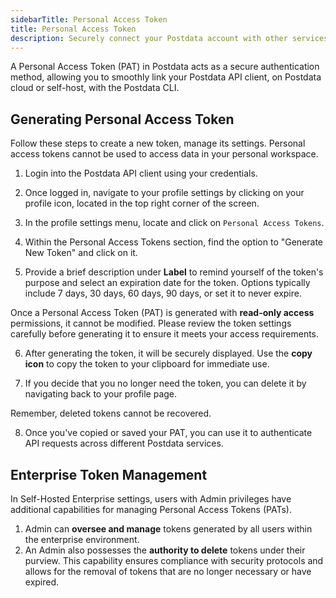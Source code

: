 ```yaml
---
sidebarTitle: Personal Access Token
title: Personal Access Token
description: Securely connect your Postdata account with other services within Postdata ecosystem.
---
```


A Personal Access Token (PAT) in Postdata acts as a secure authentication method,
allowing you to smoothly link your Postdata API client, on Postdata cloud or self-host, with the Postdata CLI.

## Generating Personal Access Token

Follow these steps to create a new token, manage its settings. Personal access tokens cannot be used to access data in your personal workspace.

1. Login into the Postdata API client using your credentials.

2. Once logged in, navigate to your profile settings by clicking on your profile icon, located in the top right corner of the screen.

3. In the profile settings menu, locate and click on `Personal Access Tokens`.

4. Within the Personal Access Tokens section, find the option to "Generate New Token" and click on it.

5. Provide a brief description under **Label** to remind yourself of the token's purpose and select an expiration date for the token. Options typically include 7 days, 30 days, 60 days, 90 days, or set it to never expire.

<Note> Once a Personal Access Token (PAT) is generated with **read-only access** permissions, it cannot be modified. Please review the token settings carefully before generating it to ensure it meets your access requirements.</Note>

6. After generating the token, it will be securely displayed. Use the **copy icon** to copy the token to your clipboard for immediate use. 

7. If you decide that you no longer need the token, you can delete it by navigating back to your profile page.

<Warning> Remember, deleted tokens cannot be recovered.</Warning>

8. Once you've copied or saved your PAT, you can use it to authenticate API requests across different Postdata services.

## Enterprise Token Management

In Self-Hosted Enterprise settings, users with Admin privileges have additional capabilities for managing Personal Access Tokens (PATs).
1. Admin can **oversee and manage** tokens generated by all users within the enterprise environment.
2. An Admin also possesses the **authority to delete** tokens under their purview. This capability ensures compliance with security protocols and allows for the removal of tokens that are no longer necessary or have expired.